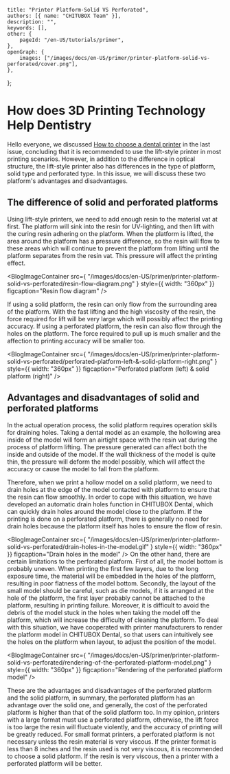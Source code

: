 	title: "Printer Platform-Solid VS Perforated",
	authors: [{ name: "CHITUBOX Team" }],
	description: "",
	keywords: [],
	other: {
		pageId: "/en-US/tutorials/primer",
	},
	openGraph: {
		images: ["/images/docs/en-US/primer/printer-platform-solid-vs-perforated/cover.png"],
	},
};

# How does 3D Printing Technology Help Dentistry

Hello everyone, we discussed [How to choose a dental printer](https://dental.chitubox.com/en/article/dental/news/Education/2) in the last issue, concluding that it is recommended to use the lift-style printer in most printing scenarios. However, in addition to the difference in optical structure, the lift-style printer also has differences in the type of platform, solid type and perforated type. In this issue, we will discuss these two platform's advantages and disadvantages.


## The difference of solid and perforated platforms

Using lift-style printers, we need to add enough resin to the material vat at first. The platform will sink into the resin for UV-lighting, and then lift with the curing resin adhering on the platform. When the platform is lifted, the area around the platform has a pressure difference, so the resin will flow to these areas which will continue to prevent the platform from lifting until the platform separates from the resin vat. This pressure will affect the printing effect.

 <BlogImageContainer
	src={
    		"/images/docs/en-US/primer/printer-platform-solid-vs-perforated/resin-flow-diagram.png"
	}
	style={{ width: "360px" }}
	figcaption="Resin flow diagram"
/>

If using a solid platform, the resin can only flow from the surrounding area of the platform. With the fast lifting and the high viscosity of the resin, the force required for lift will be very large which will possibly affect the printing accuracy. If using a perforated platform, the resin can also flow through the holes on the platform. The force required to pull up is much smaller and the affection to printing accuracy will be smaller too.

<BlogImageContainer
	src={
    		"/images/docs/en-US/primer/printer-platform-solid-vs-perforated/perforated-platform-left-&-solid-platform-right.png"
	}
	style={{ width: "360px" }}
	figcaption="Perforated platform (left) & solid platform (right)"
/>

## Advantages and disadvantages of solid and perforated platforms

In the actual operation process, the solid platform requires operation skills for draining holes. Taking a dental model as an example, the hollowing area inside of the model will form an airtight space with the resin vat during the process of platform lifting. The pressure generated can affect both the inside and outside of the model. If the wall thickness of the model is quite thin, the pressure will deform the model possibly, which will affect the accuracy or cause the model to fall from the platform.

Therefore, when we print a hollow model on a solid platform, we need to drain holes at the edge of the model contacted with platform to ensure that the resin can flow smoothly. In order to cope with this situation, we have developed an automatic drain holes function in CHITUBOX Dental, which can quickly drain holes around the model close to the platform. If the printing is done on a perforated platform, there is generally no need for drain holes because the platform itself has holes to ensure the flow of resin.

<BlogImageContainer
	src={
    		"/images/docs/en-US/primer/printer-platform-solid-vs-perforated/drain-holes-in-the-model.gif"
	}
	style={{ width: "360px" }}
	figcaption="Drain holes in the model"
/>
On the other hand, there are certain limitations to the perforated platform. First of all, the model bottom is probably uneven. When printing the first few layers, due to the long exposure time, the material will be embedded in the holes of the platform, resulting in poor flatness of the model bottom. Secondly, the layout of the small model should be careful, such as die models, if it is arranged at the hole of the platform, the first layer probably cannot be attached to the platform, resulting in printing failure. Moreover, it is difficult to avoid the debris of the model stuck in the holes when taking the model off the platform, which will increase the difficulty of cleaning the platform. To deal with this situation, we have cooperated with printer manufacturers to render the platform model in CHITUBOX Dental, so that users can intuitively see the holes on the platform when layout, to adjust the position of the model.

<BlogImageContainer
	src={
    		"/images/docs/en-US/primer/printer-platform-solid-vs-perforated/rendering-of-the-perforated-platform-model.png"
	}
	style={{ width: "360px" }}
	figcaption="Rendering of the perforated platform model"
/>

These are the advantages and disadvantages of the perforated platform and the solid platform, in summary, the perforated platform has an advantage over the solid one, and generally, the cost of the perforated platform is higher than that of the solid platform too. In my opinion, printers with a large format must use a perforated platform, otherwise, the lift force is too large the resin will fluctuate violently, and the accuracy of printing will be greatly reduced. For small format printers, a perforated platform is not necessary unless the resin material is very viscous. If the printer format is less than 8 inches and the resin used is not very viscous, it is recommended to choose a solid platform. If the resin is very viscous, then a printer with a perforated platform will be better.
